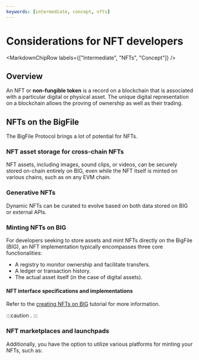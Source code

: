```yaml
---
keywords: [intermediate, concept, nfts]
---
```



# Considerations for NFT developers

<MarkdownChipRow labels={["Intermediate", "NFTs", "Concept"]} />



## Overview

An NFT or **non-fungible token** is a record on a blockchain that is associated with a particular digital or physical asset. The unique digital representation on a blockchain allows the proving of ownership as well as their trading.

## NFTs on the BigFile

The BigFile Protocol brings a lot of potential for NFTs.

### NFT asset storage for cross-chain NFTs

NFT assets, including images, sound clips, or videos, can be securely stored on-chain entirely on BIG, even while the NFT itself is minted on various chains, such as on any EVM chain.

### Generative NFTs

Dynamic NFTs can be curated to evolve based on both data stored on BIG or external APIs.

### Minting NFTs on BIG

For developers seeking to store assets and mint NFTs directly on the BigFile (BIG), an NFT implementation typically encompasses three core functionalities:

- A registry to monitor ownership and facilitate transfers.
- A ledger or transaction history.
- The actual asset itself (in the case of digital assets).

#### NFT interface specifications and implementations

Refer to the [creating NFTs on BIG](/docs/current/tutorials/developer-journey/level-5/5.3-NFT-tutorial#icrc-7) tutorial for more information.

:::caution
.
:::

### NFT marketplaces and launchpads

Additionally, you have the option to utilize various platforms for minting your NFTs, such as:





